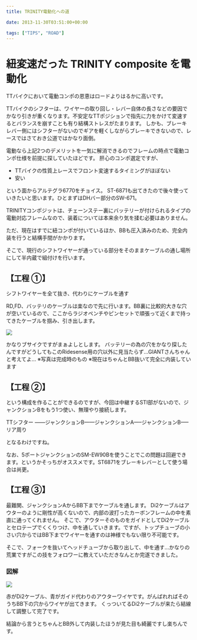 ---
title: TRINITY電動化への道

date: 2013-11-30T03:51:00+00:00

tags: ["TIPS", "ROAD"]
---

# 紐変速だった TRINITY composite を電動化

TTバイクにおいて電動コンポの恩恵はロードよりはるかに高いです。

TTバイクのシフターは、ワイヤーの取り回し・レバー自体の長さなどの要因でかなり引きが重くなります。不安定なTTポジションで指先に力をかけて変速するとバランスを崩すことも有り結構ストレスがたまります。
しかも、ブレーキレバー側にはシフターがないのでギアを軽くしながらブレーキできないので、レースではさておき公道ではかなり面倒。

電動なら上記2つのデメリットを一気に解消できるのでフレームの時点で電動コンポ仕様を前提に探していたほどです。
肝心のコンポ選定ですが、

- TTバイクの性質上レースでフロント変速するタイミングがほぼない
- 安い

という面からアルテグラ6770をチョイス。
ST-6871も出てきたので後々使っていきたいと思います。ひとまずはDHバー部分のSW-671。

TRINITYコンポジットは、チェーンステー裏にバッテリーが付けられるタイプの電動対応フレームなので、装着については本来余り気を揉む必要はありません。

ただ、現在はすでに紐コンポが付いているほか、BBも圧入済みのため、完全内装を行うと結構手間がかかります。

そこで、現行のシフトワイヤーが通っている部分をそのままケーブルの通し場所にして半内蔵で組付けを行います。

## 【工程 ①】

シフトワイヤーを全て抜き、代わりにケーブルを通す

RD,FD、バッテリのケーブルは楽なので先に行います。BB裏に比較的大きな穴が空いているので、ここからラジオペンチやピンセットで頑張って近くまで持ってきたケーブルを掴み、引き出します。

![ ](./DSC_0044.jpg)

かなりブサイクですがまぁよしとします。
バッテリーの為の穴をかなり探したんですがどうしてもこのRidesense用の穴以外に見当たらず…GIANTさんちゃんと考えてよ…
※写真は完成時のもの
※現在はちゃんとBB抜いて完全に内装しています

## 【工程 ②】

という構成を作ることができるのですが、今回は中継するSTI部がないので、ジャンクションBをもう1つ使い、無理やり接続します。

TTシフター &#8212;&#8212;ジャンクションB&#8212;&#8212;ジャンクションA&#8212;&#8211;ジャンクションB&#8212;&#8211;リア周り

となるわけですね。

なお、5ポートジャンクションのSM-EW90Bを使うことでこの問題は回避できます。というかそっちがオススメです。ST6871をブレーキレバーとして使う場合は尚更。

## 【工程 ③】

最難関、ジャンクションAからBB下までケーブルを通します。
Di2ケーブルはアウターのように剛性が高くないので、内部の波打ったカーボンフレームの中を素直に通ってくれません。
そこで、アウターそのものをガイドとしてDi2ケーブルとセロテープでくくりつけ、中を通していきます。ですが、トップチューブの小さい穴からではBB下までワイヤーを通すのは神様でもない限り不可能です。

そこで、フォークを抜いてヘッドチューブから取り出して、中を通す…かなりの荒業ですがこの技をフォロワーに教えていただきなんとか完遂できました。

### 図解

![ ](./illust.png)

赤がDi2ケーブル、青がガイド代わりのアウターワイヤです。がんばれればそのうちBB下の穴からワイヤが出てきます。
くっついてるDi2ケーブルが来たら結線して調整して完了です。

結論から言うとちゃんとBB外して内装したほうが見た目も綺麗ですし楽ちんです。
